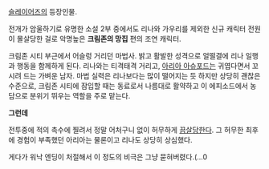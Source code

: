 [[슬레이어즈]]의 등장인물.

전개가 암울하기로 유명한 소설 2부 중에서도 리나와 가우리를 제외한 신규 캐릭터 전원이 몰살당한 걸로 악명높은 '''크림존의 망집''' 편의 조연 캐릭터.

크림존 시티 부근에서 어슬렁 거리던 마법사. 밝고 활발한 성격으로 얼떨결에 리나 일행과 행동을 함께하게 된다. 리나와는 티격태격 거리고, [[아리아 아슈포드]]는 귀엽다면서 꼬시려 드는 가벼운 남자. 마법 실력은 리나보다는 많이 떨어지는 듯 하지만 상당히 괜찮은 수준으로, 크림존 시티에 잠입할 때는 동료로서 나름대로 활약하고 이 에피소드에서 농담으로 분위기 뛰우는 역할을 주로 맡는다.

'''그런데'''

전투중에 적의 촉수에 찔려서 정말 어처구니 없이 허무하게 [[끔살]]당한다. 그 허무한 최후에 경험이 부족했던 아리아는 물론이고 리나도 상당히 상심했다.

게다가 워낙 엔딩이 처절해서 이 정도의 비극은 그냥 묻혀버렸다.(...0
